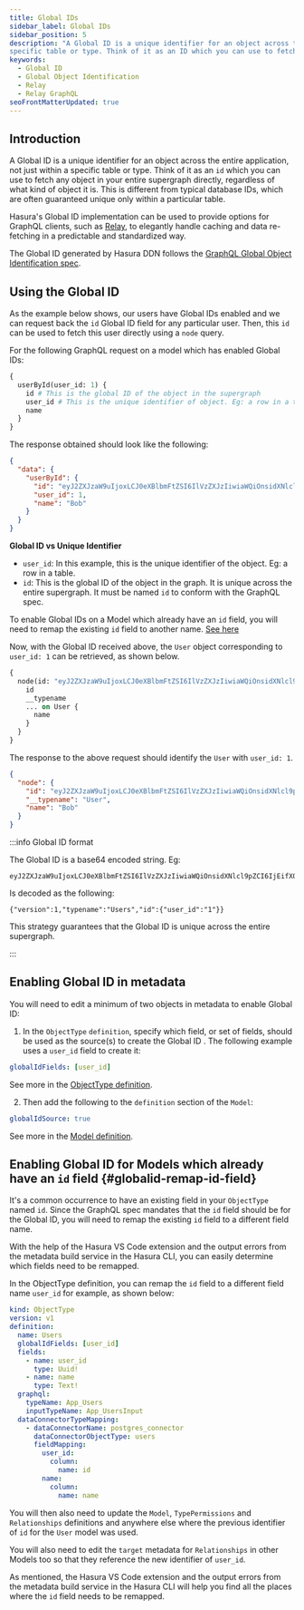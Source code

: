 ```yaml
---
title: Global IDs
sidebar_label: Global IDs
sidebar_position: 5
description: "A Global ID is a unique identifier for an object across the entire application, not just within a
specific table or type. Think of it as an ID which you can use to fetch any object directly, regardless of what kind of object it is. This is different from typical database IDs, which are often guaranteed unique only within a particular table. Hasura's Global ID implementation can be used to provide options for GraphQL clients to elegantly handle caching and data re-fetching in a predictable and standardized way. The Global ID generated by Hasura DDN follows the Relay Global ID spec."
keywords:
  - Global ID
  - Global Object Identification
  - Relay
  - Relay GraphQL
seoFrontMatterUpdated: true
---
```


## Introduction

A Global ID is a unique identifier for an object across the entire application, not just within a specific table or
type. Think of it as an `id` which you can use to fetch any object in your entire supergraph directly, regardless of
what kind of object it is. This is different from typical database IDs, which are often guaranteed unique only within a
particular table.

Hasura's Global ID implementation can be used to provide options for GraphQL clients, such as
[Relay](https://relay.dev/), to elegantly handle caching and data re-fetching in a predictable and standardized way.

The Global ID generated by Hasura DDN follows the
[GraphQL Global Object Identification spec](https://graphql.org/learn/global-object-identification/).

## Using the Global ID

As the example below shows, our users have Global IDs enabled and we can request back the `id` Global ID field for
any particular user. Then, this `id` can be used to fetch this user directly using a `node` query.

For the following GraphQL request on a model which has enabled Global IDs:

```graphql
{
  userById(user_id: 1) {
    id # This is the global ID of the object in the supergraph
    user_id # This is the unique identifier of object. Eg: a row in a table.
    name
  }
}
```

The response obtained should look like the following:

```json
{
  "data": {
    "userById": {
      "id": "eyJ2ZXJzaW9uIjoxLCJ0eXBlbmFtZSI6IlVzZXJzIiwiaWQiOnsidXNlcl9pZCI6IjEifX0=",
      "user_id": 1,
      "name": "Bob"
    }
  }
}
```

**Global ID vs Unique Identifier**

- `user_id`: In this example, this is the unique identifier of the object. Eg: a row in a table.
- `id`: This is the global ID of the object in the graph. It is unique across the entire supergraph. It must be
named `id` to conform with the GraphQL spec.

To enable Global IDs on a Model which already have an `id` field, you will need to remap the existing `id` field to
another name. [See here](#globalid-remap-id-field)

Now, with the Global ID received above, the `User` object corresponding to `user_id: 1` can be retrieved, as shown
below.

```graphql
{
  node(id: "eyJ2ZXJzaW9uIjoxLCJ0eXBlbmFtZSI6IlVzZXJzIiwiaWQiOnsidXNlcl9pZCI6IjEifX0=") {
    id
    __typename
    ... on User {
      name
    }
  }
}
```

The response to the above request should identify the `User` with `user_id: 1`.

```json
{
  "node": {
    "id": "eyJ2ZXJzaW9uIjoxLCJ0eXBlbmFtZSI6IlVzZXJzIiwiaWQiOnsidXNlcl9pZCI6IjEifX0=",
    "__typename": "User",
    "name": "Bob"
  }
}
```

:::info Global ID format

The Global ID is a base64 encoded string. Eg:

```text
eyJ2ZXJzaW9uIjoxLCJ0eXBlbmFtZSI6IlVzZXJzIiwiaWQiOnsidXNlcl9pZCI6IjEifX0=
```

Is decoded as the following:

```string
{"version":1,"typename":"Users","id":{"user_id":"1"}}
```

This strategy guarantees that the Global ID is unique across the entire supergraph.

:::

## Enabling Global ID in metadata

You will need to edit a minimum of two objects in metadata to enable Global ID:

1. In the `ObjectType` `definition`, specify which field, or set of fields, should be used as the source(s) to create
   the Global ID . The following example uses a `user_id` field to create it:

```yaml
globalIdFields: [user_id]
```

See more in the [ObjectType definition](/supergraph-modeling/types.mdx#objecttype-objecttypev1).

2. Then add the following to the `definition` section of the `Model`:

```yaml
globalIdSource: true
```

See more in the [Model definition](/supergraph-modeling/models.mdx#model-modelv1).


## Enabling Global ID for Models which already have an `id` field {#globalid-remap-id-field}

It's a common occurrence to have an existing field in your `ObjectType` named `id`. Since the GraphQL spec mandates
that the `id` field should be for the Global ID, you will need to remap the existing `id` field to a different field
name.

With the help of the Hasura VS Code extension and the output errors from the metadata build service in the Hasura CLI,
you can easily determine which fields need to be remapped.

In the ObjectType definition, you can remap the `id` field to a different field name `user_id` for example, as shown
below:

```yaml {5,7-8,18-20}
kind: ObjectType
version: v1
definition:
  name: Users
  globalIdFields: [user_id]
  fields:
    - name: user_id
      type: Uuid!
    - name: name
      type: Text!
  graphql:
    typeName: App_Users
    inputTypeName: App_UsersInput
  dataConnectorTypeMapping:
    - dataConnectorName: postgres_connector
      dataConnectorObjectType: users
      fieldMapping:
        user_id:
          column:
            name: id
        name:
          column:
            name: name
```


You will then also need to update the `Model`, `TypePermissions` and `Relationships` definitions and anywhere else
where the previous identifier of `id` for the `User` model was used.

You will also need to edit the `target` metadata for `Relationships` in other Models too so that they reference the
new identifier of `user_id`.

As mentioned, the Hasura VS Code extension and the output errors from the metadata build service in the Hasura CLI will
help you find all the places where the `id` field needs to be remapped.
